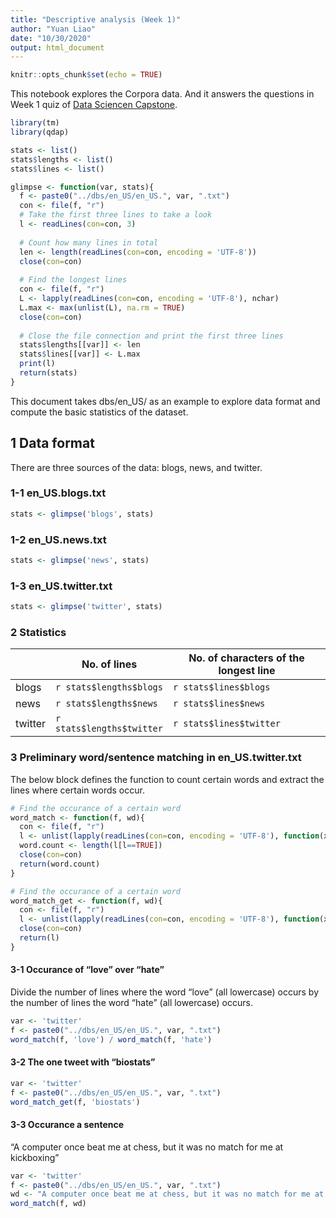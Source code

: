 ```yaml
---
title: "Descriptive analysis (Week 1)"
author: "Yuan Liao"
date: "10/30/2020"
output: html_document
---
```


```r
knitr::opts_chunk$set(echo = TRUE)
```
This notebook explores the Corpora data. And it answers the questions in Week 1 quiz of [Data Sciencen Capstone](https://www.coursera.org/learn/data-science-project).

```r
library(tm)
library(qdap)

stats <- list()
stats$lengths <- list()
stats$lines <- list()

glimpse <- function(var, stats){
  f <- paste0("../dbs/en_US/en_US.", var, ".txt")
  con <- file(f, "r")
  # Take the first three lines to take a look
  l <- readLines(con=con, 3)
  
  # Count how many lines in total
  len <- length(readLines(con=con, encoding = 'UTF-8'))
  close(con=con)
  
  # Find the longest lines
  con <- file(f, "r")
  L <- lapply(readLines(con=con, encoding = 'UTF-8'), nchar)
  L.max <- max(unlist(L), na.rm = TRUE)
  close(con=con)
  
  # Close the file connection and print the first three lines
  stats$lengths[[var]] <- len
  stats$lines[[var]] <- L.max
  print(l)
  return(stats)
}
```
This document takes dbs/en_US/ as an example to explore data format and compute the basic statistics of the dataset.

## 1 Data format
There are three sources of the data: blogs, news, and twitter.

### 1-1 en_US.blogs.txt
```r
stats <- glimpse('blogs', stats)

```

### 1-2 en_US.news.txt
```r
stats <- glimpse('news', stats)
```

### 1-3 en_US.twitter.txt
```r
stats <- glimpse('twitter', stats)
```

### 2 Statistics

|         | No. of lines              | No. of characters of the longest line |
|---------|---------------------------|---------------------------------------|
| blogs   | `r stats$lengths$blogs`   | `r stats$lines$blogs`                 |
| news    | `r stats$lengths$news`    | `r stats$lines$news`                  |
| twitter | `r stats$lengths$twitter` | `r stats$lines$twitter`               |

### 3 Preliminary word/sentence matching in en_US.twitter.txt
The below block defines the function to count certain words and extract the lines where certain words occur.
```r
# Find the occurance of a certain word
word_match <- function(f, wd){
  con <- file(f, "r")
  l <- unlist(lapply(readLines(con=con, encoding = 'UTF-8'), function(x){grepl(wd, x)}))
  word.count <- length(l[l==TRUE])
  close(con=con)
  return(word.count)
}

# Find the occurance of a certain word
word_match_get <- function(f, wd){
  con <- file(f, "r")
  l <- unlist(lapply(readLines(con=con, encoding = 'UTF-8'), function(x){if(grepl(wd, x)){x}}))
  close(con=con)
  return(l)
}

```

#### 3-1 Occurance of "love" over "hate"
Divide the number of lines where the word "love" (all lowercase) occurs by the number of lines the word "hate" (all lowercase) occurs.
```r
var <- 'twitter'
f <- paste0("../dbs/en_US/en_US.", var, ".txt")
word_match(f, 'love') / word_match(f, 'hate')
```

#### 3-2 The one tweet with "biostats"

```r
var <- 'twitter'
f <- paste0("../dbs/en_US/en_US.", var, ".txt")
word_match_get(f, 'biostats')
```

#### 3-3 Occurance a sentence
"A computer once beat me at chess, but it was no match for me at kickboxing"

```r
var <- 'twitter'
f <- paste0("../dbs/en_US/en_US.", var, ".txt")
wd <- "A computer once beat me at chess, but it was no match for me at kickboxing"
word_match(f, wd)
```